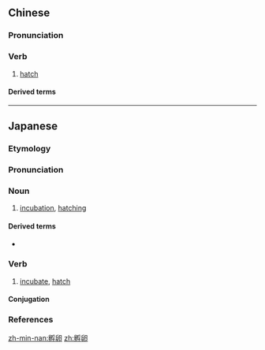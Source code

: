 ==Chinese==
{{zh-forms}}

===Pronunciation===
{{zh-pron
|m=fūluǎn
|mn=pū-nn̄g
|cat=v
}}

===Verb===
{{zh-verb}}

# [[hatch]]

====Derived terms====
{{zh-der|孵卵器}}

----

==Japanese==
{{ja-kanjitab|ふ|らん|yomi=o}}

===Etymology===
{{der|ja|ltc|孵卵|sort=ふらん}}

===Pronunciation===
{{ja-pron|yomi=o|ふらん|acc=0|acc_ref=DJR,NHK}}

===Noun===
{{ja-noun|ふらん}}

# [[incubation]], [[hatch]]ing

====Derived terms====
* {{ja-r|孵卵器|ふらんき|[[incubator]]}}

===Verb===
{{ja-verb-suru|ふらん}}

# [[incubate]], [[hatch]]

====Conjugation====
{{ja-suru|ふらん}}

===References===
<references/>

[[zh-min-nan:孵卵]]
[[zh:孵卵]]